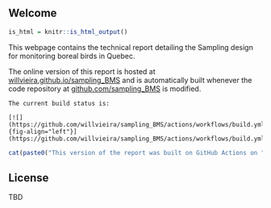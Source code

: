## Welcome {.unnumbered}

```r
is_html = knitr::is_html_output()
```

This webpage contains the technical report detailing the Sampling design for monitoring boreal birds in Quebec.

The online version of this report is hosted at [willvieira.github.io/sampling_BMS](https://willvieira.github.io/sampling_BMS/) and is automatically built whenever the code repository at [github.com/sampling_BMS](https://github.com/willvieira/sampling_BMS) is modified.

```asis
The current build status is:

[![](https://github.com/willvieira/sampling_BMS/actions/workflows/build.yml/badge.svg){fig-align="left"}](https://github.com/willvieira/sampling_BMS/actions/workflows/build.yml)
```

```r
cat(paste0("This version of the report was built on GitHub Actions on ", Sys.Date(), "."))
```

## License

TBD
